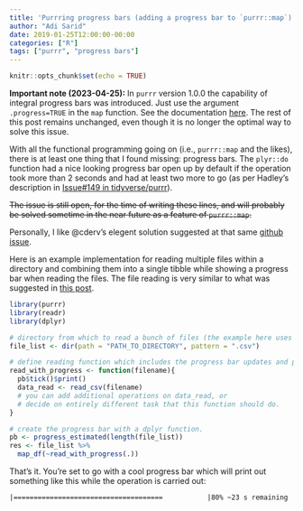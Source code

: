 ```yaml
---
title: 'Purrring progress bars (adding a progress bar to `purrr::map`)'
author: "Adi Sarid"
date: 2019-01-25T12:00:00-00:00
categories: ["R"]
tags: ["purrr", "progress bars"]
---
```


```r
knitr::opts_chunk$set(echo = TRUE)
```

**Important note (2023-04-25):** In `purrr` version 1.0.0 the capability of integral progress bars was introduced. Just use the argument `.progress=TRUE` in the `map` function. See the documentation [here](https://purrr.tidyverse.org/reference/progress_bars.html). The rest of this post remains unchanged, even though it is no longer the optimal way to solve this issue.

With all the functional programming going on (i.e., `purrr::map` and the likes), there is at least one thing that I found missing: progress bars. The `plyr::do` function had a nice looking progress bar open up by default if the operation took more than 2 seconds and had at least two more to go (as per Hadley's description in [Issue#149 in tidyverse/purrr](https://github.com/tidyverse/purrr/issues/149)).

~~The issue is still open, for the time of writing these lines, and will probably be solved sometime in the near future as a feature of `purrr::map`.~~

Personally, I like @cderv's elegent solution suggested at that same [github issue](https://github.com/tidyverse/purrr/issues/149).

Here is an example implementation for reading multiple files within a directory and combining them into a single tibble while showing a progress bar when reading the files. The file reading is very similar to what was suggested in [this post](https://serialmentor.com/blog/2016/6/13/reading-and-combining-many-tidy-data-files-in-R).

```r
library(purrr)
library(readr)
library(dplyr)

# directory from which to read a bunch of files (the example here uses csv)
file_list <- dir(path = "PATH_TO_DIRECTORY", pattern = ".csv")

# define reading function which includes the progress bar updates and printing
read_with_progress <- function(filename){
  pb$tick()$print()
  data_read <- read_csv(filename)
  # you can add additional operations on data_read, or 
  # decide on entirely different task that this function should do.
}

# create the progress bar with a dplyr function. 
pb <- progress_estimated(length(file_list))
res <- file_list %>%
  map_df(~read_with_progress(.))
```

That's it. You're set to go with a cool progress bar which will print out something like this while the operation is carried out:
```
|=====================================           |80% ~23 s remaining
```
